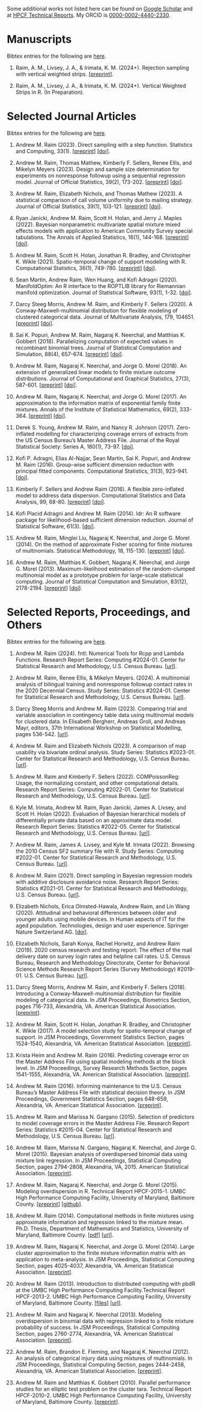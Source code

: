 Some additional works not listed here can be found on
[Google Scholar][scholar-url] and at [HPCF Technical Reports][hpcf-url].
My ORCID is [0000-0002-4440-2330][orcid-url].

[scholar-url]: https://scholar.google.com/citations?user=3Ai29GIAAAAJ
[hpcf-url]: https://hpcf.umbc.edu/publications
[orcid-url]: https://orcid.org/0000-0002-4440-2330

# Manuscripts
Bibtex entries for the following are [here](bib/manuscripts.qmd).

1. Raim, A. M., Livsey, J. A., & Irimata, K. M. (2024+). Rejection sampling
   with vertical weighted strips.
   [[preprint](https://arxiv.org/abs/2401.09696)].

1. Raim, A. M., Livsey, J. A., & Irimata, K. M. (2024+). Vertical Weighted
   Strips in R. (In Preparation).

# Selected Journal Articles
Bibtex entries for the following are [here](bib/articles.qmd).

1. Andrew M. Raim (2023). Direct sampling with a step function. Statistics and
   Computing, 33(1).
   [[preprint](https://arxiv.org/abs/2203.15852)]
   [[doi](https://doi.org/10.1007/s11222-022-10188-x)].

1. Andrew M. Raim, Thomas Mathew, Kimberly F. Sellers, Renee Ellis, and Mikelyn
   Meyers (2023). Design and sample size determination for experiments on
   nonresponse followup using a sequential regression model. Journal of
   Official Statistics, 39(2), 173-202.
   [[preprint](https://www.census.gov/library/working-papers/2020/adrm/RRS2020-03.html)]
   [[doi](https://doi.org/doi:10.2478/jos-2023-0009)].

1. Andrew M. Raim, Elizabeth Nichols, and Thomas Mathew (2023). A statistical
   comparison of call volume uniformity due to mailing strategy. Journal of
   Official Statistics, 39(1), 103-121.
   [[preprint](https://www.census.gov/library/working-papers/2018/adrm/RRS2018-09.html)]
   [[doi](https://doi.org/10.2478/jos-2023-0005)].

1. Ryan Janicki, Andrew M. Raim, Scott H. Holan, and Jerry J. Maples (2022).
   Bayesian nonparametric multivariate spatial mixture mixed effects models
   with application to American Community Survey special tabulations. The
   Annals of Applied Statistics, 16(1), 144-168.
   [[preprint](https://arxiv.org/abs/2009.12351)]
   [[doi](https://doi.org/10.1214/21-AOAS1494)].

1. Andrew M. Raim, Scott H. Holan, Jonathan R. Bradley, and Christopher K.
   Wikle (2021). Spatio-temporal change of support modeling with R.
   Computational Statistics, 36(1), 749-780.
   [[preprint](https://arxiv.org/abs/1904.12092)]
   [[doi](https://doi.org/10.1007/s00180-020-01029-4)].

1. Sean Martin, Andrew Raim, Wen Huang, and Kofi Adragni (2020). ManifoldOptim:
   An R interface to the ROPTLIB library for Riemannian manifold optimization.
   Journal of Statistical Software, 93(1), 1-32.
   [[doi](https://doi.org/10.18637/jss.v093.i01)].

1. Darcy Steeg Morris, Andrew M. Raim, and Kimberly F. Sellers (2020). A
   Conway-Maxwell-multinomial distribution for flexible modeling of clustered
   categorical data. Journal of Multivariate Analysis, 179, 104651.
   [[preprint](https://arxiv.org/abs/1911.02131)]
   [[doi](https://doi.org/10.1016/j.jmva.2020.104651)].

1. Sai K. Popuri, Andrew M. Raim, Nagaraj K. Neerchal, and Matthias K. Gobbert
   (2018). Parallelizing computation of expected values in recombinant binomial
   trees. Journal of Statistical Computation and Simulation, 88(4), 657-674.
   [[preprint](https://arxiv.org/abs/1701.03512)]
   [[doi](https://doi.org/10.1080/00949655.2017.1402898)].

1. Andrew M. Raim, Nagaraj K. Neerchal, and Jorge G. Morel (2018). An extension
   of generalized linear models to finite mixture outcome distributions.
   Journal of Computational and Graphical Statistics, 27(3), 587-601.
   [[preprint](https://arxiv.org/abs/1612.03302)]
   [[doi](https://doi.org/10.1080/10618600.2017.1391698)].

1. Andrew M. Raim, Nagaraj K. Neerchal, and Jorge G. Morel (2017). An
   approximation to the information matrix of exponential family finite
   mixtures. Annals of the Institute of Statistical Mathematics, 69(2), 333-364.
   [[preprint](https://andrewraim.github.io/downloads/doc/RaimEtAlAfimExpFam2014.pdf)]
   [[doi](https://doi.org/10.1007/s10463-015-0542-9)].

1. Derek S. Young, Andrew M. Raim, and Nancy R. Johnson (2017). Zero-inflated
   modelling for characterizing coverage errors of extracts from the US Census
   Bureau’s Master Address File. Journal of the Royal Statistical Society:
   Series A, 180(1), 73-97.
   [[doi](https://doi.org/10.1111/rssa.12183)].

1. Kofi P. Adragni, Elias Al-Najjar, Sean Martin, Sai K. Popuri, and Andrew M.
   Raim (2016). Group-wise sufficient dimension reduction with principal fitted
   components. Computational Statistics, 31(3), 923-941.
   [[doi](https://doi.org/10.1007/s00180-015-0611-9)].

1. Kimberly F. Sellers and Andrew Raim (2016). A flexible zero-inflated model
   to address data dispersion. Computational Statistics and Data Analysis, 99,
   68-80.
   [[preprint](https://faculty.georgetown.edu/kfs7/MY%20PUBLICATIONS/SellersAndRaim2016CSDA.pdf)]
   [[doi](https://doi.org/10.1016/j.csda.2016.01.007)].

1. Kofi Placid Adragni and Andrew M. Raim (2014). ldr: An R software package
   for likelihood-based sufficient dimension reduction. Journal of Statistical
   Software, 61(3).
   [[doi](https://doi.org/10.18637/jss.v061.i03)].

1. Andrew M. Raim, Minglei Liu, Nagaraj K. Neerchal, and Jorge G. Morel (2014).
   On the method of approximate Fisher scoring for finite mixtures of
   multinomials. Statistical Methodology, 18, 115-130.
   [[preprint](https://andrewraim.github.io/downloads/doc/RaimEtAlStamet2014.pdf)]
   [[doi](https://doi.org/10.1016/j.stamet.2013.10.002)].

1. Andrew M. Raim, Matthias K. Gobbert, Nagaraj K. Neerchal, and Jorge G. Morel
   (2013). Maximum-likelihood estimation of the random-clumped multinomial
   model as a prototype problem for large-scale statistical computing. Journal
   of Statistical Computation and Simulation, 83(12), 2178-2194.
   [[preprint](https://userpages.umbc.edu/~gobbert/papers/RaimEtAlJSCS2010.pdf)]
   [[doi](https://doi.org/10.1080/00949655.2012.684095)].

# Selected Reports, Proceedings, and Others
Bibtex entries for the following are [here](bib/reports.qmd).

1. Andrew M. Raim (2024). fntl: Numerical Tools for Rcpp and Lambda
   Functions. Research Report Series: Computing \#2024-01. Center for
   Statistical Research and Methodology, U.S. Census Bureau.
   [[url](https://www.census.gov/library/working-papers/2024/adrm/RRC2024-01.html)].

1. Andrew M. Raim, Renee Ellis, & Mikelyn Meyers. (2024). A multinomial
   analysis of bilingual training and nonresponse followup contact rates in the
   2020 Decennial Census. Study Series: Statistics \#2024-01. Center
   for Statistical Research and Methodology, U.S. Census Bureau.
   [[url](https://www.census.gov/library/working-papers/2024/adrm/SSS2024-01.html)].

1. Darcy Steeg Morris and Andrew M. Raim (2023). Comparing trial and variable
   association in contingency table data using multinomial models for
   clustered data.  In Elisabeth Bergherr, Andreas Groll, and Andreas Mayr,
   editors, 37th International Workshop on Statistical Modelling, pages
   536-542.
   [[url](https://iwsm2023.statistik.tu-dortmund.de)].

1. Andrew M. Raim and Elizabeth Nichols (2023). A comparison of map usability
   via bivariate ordinal analysis. Study Series: Statistics \#2023-01. Center
   for Statistical Research and Methodology, U.S. Census Bureau.
   [[url](https://www.census.gov/library/working-papers/2023/adrm/SSS2023-01.html)].

1. Andrew M. Raim and Kimberly F. Sellers (2022). COMPoissonReg: Usage, the
   normalizing constant, and other computational details. Research Report
   Series: Computing \#2022-01. Center for Statistical Research and Methodology,
   U.S. Census Bureau.
   [[url](https://www.census.gov/library/working-papers/2022/adrm/RRC2022-01.html)].

1. Kyle M. Irimata, Andrew M. Raim, Ryan Janicki, James A. Livsey, and Scott H.
   Holan (2022). Evaluation of Bayesian hierarchical models of differentially
   private data based on an approximate data model. Research Report Series:
   Statistics \#2022-05. Center for Statistical Research and Methodology, U.S.
   Census Bureau.
   [[url](https://www.census.gov/library/working-papers/2022/adrm/RRS2022-05.html)].

1. Andrew M. Raim, James A. Livsey, and Kyle M. Irimata (2022). Browsing the
   2010 Census SF2 summary file with R. Study Series: Computing \#2022-01.
   Center for Statistical Research and Methodology, U.S. Census Bureau.
   [[url](https://www.census.gov/library/working-papers/2022/adrm/SSC2022-01.html)].

1. Andrew M. Raim (2021). Direct sampling in Bayesian regression models with
   additive disclosure avoidance noise. Research Report Series: Statistics
   \#2021-01. Center for Statistical Research and Methodology, U.S. Census
   Bureau.
   [[url](https://www.census.gov/library/working-papers/2021/adrm/RRS2021-01.html)].

1. Elizabeth Nichols, Erica Olmsted-Hawala, Andrew Raim, and Lin Wang (2020).
   Attitudinal and behavioral differences between older and younger adults
   using mobile devices. In Human aspects of IT for the aged population.
   Technologies, design and user experience. Springer Nature Switzerland AG.
   [[doi](https://doi.org/10.1007/978-3-030-50252-2_25)].

1. Elizabeth Nichols, Sarah Konya, Rachel Horwitz, and Andrew Raim (2019). 2020
   census research and testing report: The effect of the mail delivery date on
   survey login rates and helpline call rates. U.S. Census Bureau, Research and
   Methodology Directorate, Center for Behavioral Science Methods Research
   Report Series (Survey Methodology) \#2019-01. U.S. Census Bureau.
   [[url](https://www.census.gov/content/dam/Census/library/working-papers/2019/adrm/rsm2019-01.pdf)].

1. Darcy Steeg Morris, Andrew M. Raim, and Kimberly F. Sellers (2018).
   Introducing a Conway-Maxwell-multinomial distribution for flexible modeling
   of categorical data. In JSM Proceedings, Biometrics Section, pages 716-733,
   Alexandria, VA. American Statistical Association.
   [[preprint](https://andrewraim.github.io/downloads/doc/MorrisRaimSellersJSM2018.pdf)].

1. Andrew M. Raim, Scott H. Holan, Jonathan R. Bradley, and Christopher K.
   Wikle (2017). A model selection study for spatio-temporal change of support.
   In JSM Proceedings, Government Statistics Section, pages 1524-1540,
   Alexandria, VA. American Statistical Association.
   [[preprint](https://andrewraim.github.io/downloads/doc/JSM2017-STCOS.pdf)].

1. Krista Heim and Andrew M. Raim (2016). Predicting coverage error on the
   Master Address File using spatial modeling methods at the block level. In
   JSM Proceedings, Survey Research Methods Section, pages 1541-1555,
   Alexandria, VA. American Statistical Association.
   [[preprint](https://andrewraim.github.io/downloads/doc/HeimRaimJSM2016.pdf)].

1. Andrew M. Raim (2016). Informing maintenance to the U.S. Census Bureau's
   Master Address File with statistical decision theory. In JSM Proceedings,
   Government Statistics Section, pages 648-659, Alexandria, VA. American
   Statistical Association.
   [[preprint](https://andrewraim.github.io/downloads/doc/RaimJSM2016.pdf)].

1. Andrew M. Raim and Marissa N. Gargano (2015). Selection of predictors to
   model coverage errors in the Master Address File. Research Report Series:
   Statistics \#2015-04. Center for Statistical Research and Methodology, U.S.
   Census Bureau.
   [[url](https://www.census.gov/library/working-papers/2015/adrm/rrs2015-04.html)].

1. Andrew M. Raim, Marissa N. Gargano, Nagaraj K. Neerchal, and Jorge G. Morel
   (2015). Bayesian analysis of overdispersed binomial data using mixture link
   regression. In JSM Proceedings, Statistical Computing Section, pages
   2794-2808, Alexandria, VA, 2015. American Statistical Association.
   [[preprint](https://andrewraim.github.io/downloads/doc/MixLinkJSM2015.pdf)].

1. Andrew M. Raim, Nagaraj K. Neerchal, and Jorge G. Morel (2015). Modeling
   overdispersion in R. Technical Report HPCF-2015-1. UMBC High Performance
   Computing Facility, University of Maryland, Baltimore County.
   [[preprint](https://andrewraim.github.io/downloads/doc/OverdispersionModelsInR.pdf)]
   [[github](http://github.com/andrewraim/OverdispersionModelsInR)].

1. Andrew M. Raim (2014). Computational methods in finite mixtures using
   approximate information and regression linked to the mixture mean. Ph.D.
   Thesis, Department of Mathematics and Statistics, University of Maryland,
   Baltimore County.
   [[pdf](https://andrewraim.github.io/downloads/doc/araim-thesis-20140425.pdf)]
   [[url](http://search.proquest.com/docview/1552496226)].

1. Andrew M. Raim, Nagaraj K. Neerchal, and Jorge G. Morel (2014). Large
   cluster approximation to the finite mixture information matrix with an
   application to meta-analysis. In JSM Proceedings, Statistical Computing
   Section, pages 4025-4037, Alexandria, VA. American Statistical Association.
   [[preprint](https://andrewraim.github.io/downloads/doc/ApproxFIMJSM2014.pdf)].

1. Andrew M. Raim (2013). Introduction to distributed computing with pbdR at
   the UMBC High Performance Computing Facility.Technical Report HPCF-2013-2.
   UMBC High Performance Computing Facility, University of Maryland, Baltimore
   County.
   [[files](http://userpages.umbc.edu/~gobbert/papers/pbdRtara2013.tar.gz)]
   [[url](https://hpcf.umbc.edu/publications)].

1. Andrew M. Raim and Nagaraj K. Neerchal (2013). Modeling overdispersion in
   binomial data with regression linked to a finite mixture probability of
   success. In JSM Proceedings, Statistical Computing Section, pages 2760-2774,
   Alexandria, VA. American Statistical Association.
   [[preprint](https://andrewraim.github.io/downloads/doc/RaimNeerchalJSM2013.pdf)].

1. Andrew M. Raim, Brandon E. Fleming, and Nagaraj K. Neerchal (2012). An
   analysis of categorical injury data using mixtures of multinomials. In JSM
   Proceedings, Statistical Computing Section, pages 2444-2458, Alexandria, VA.
   American Statistical Association.
   [[preprint](https://andrewraim.github.io/downloads/doc/RaimFlemingNeerchalJSM2012.pdf)].

1. Andrew M. Raim and Matthias K. Gobbert (2010). Parallel performance studies
   for an elliptic test problem on the cluster tara. Technical Report
   HPCF-2010-2. UMBC High Performance Computing Facility, University of
   Maryland, Baltimore County.
   [[preprint](https://andrewraim.github.io/downloads/doc/RaimGobbert2010Poisson.pdf)].
